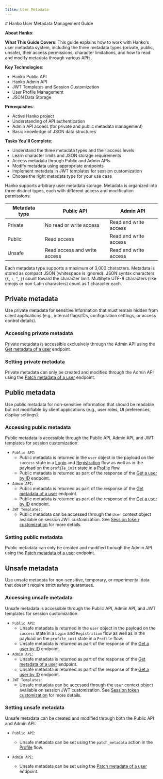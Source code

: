 ```yaml
---
title: User Metadata
---
```



<div class="hidden">
# Hanko User Metadata Management Guide

**About Hanko**:
<HankoAbout />

**What This Guide Covers**: This guide explains how to work with Hanko's user metadata system, including the three metadata types (private, public, unsafe), their access permissions, character limitations, and how to read and modify metadata through various APIs.

**Key Technologies**: 
- Hanko Public API
- Hanko Admin API
- JWT Templates and Session Customization
- User Profile Management
- JSON Data Storage

**Prerequisites**: 
- Active Hanko project
- Understanding of API authentication
- Admin API access (for private and public metadata management)
- Basic knowledge of JSON data structures

**Tasks You'll Complete**:
- Understand the three metadata types and their access levels
- Learn character limits and JSON storage requirements
- Access metadata through Public and Admin APIs
- Modify metadata using appropriate endpoints
- Implement metadata in JWT templates for session customization
- Choose the right metadata type for your use case
</div>

Hanko supports arbitrary user metadata storage. Metadata is organized into three distinct types, each with different access and modification permissions:

| Metadata type | Public API                   | Admin API             |
|---------------|------------------------------|-----------------------|
| Private       | No read or write access      | Read and write access |
| Public        | Read access                  | Read and write access |
| Unsafe        | Read access and write access | Read and write access |

Each metadata type supports a maximum of 3,000 characters. Metadata is stored as compact JSON (whitespace is ignored).
JSON syntax characters (`{`, `:`, `"`, `}`) count toward the character limit.
Multibyte UTF-8 characters (like emojis or non-Latin characters) count as 1 character each.

## Private metadata

Use private metadata for sensitive information that must remain hidden from client applications (e.g., internal flags/IDs, configuration settings, or access control details).

### Accessing private metadata

Private metadata is accessible exclusively through the Admin API using the
[Get metadata of a user](/api-reference/admin/user-metadata-management/get-metadata-of-a-user)
endpoint.

### Setting private metadata

Private metadata can only be created and modified through the Admin API using the
[Patch metadata of a user](/api-reference/admin/user-metadata-management/patch-metadata-of-a-user) endpoint.

## Public metadata

Use public metadata for non-sensitive information that should be readable but not modifiable by client applications
(e.g., user roles, UI preferences, display settings).

### Accessing public metadata

Public metadata is accessible through the Public API, Admin API, and JWT templates for session customization:

- `Public API`:
    - Public metadata is returned in the `user` object in the payload on the `success` state in a
      [Login](/api-reference/flow/login) and [Registration](/api-reference/flow/registration) flow as well
      as in the payload on the `profile_init` state in a [Profile](/api-reference/flow/profile) flow.
    - Public metadata is returned as part of the response of the
      [Get a user by ID](/api-reference/public/user-management/get-a-user-by-id) endpoint.
- `Admin API`:
    - Public metadata is returned as part of the response of the
      [Get metadata of a user](/api-reference/admin/user-metadata-management/get-metadata-of-a-user)
      endpoint.
    - Public metadata is returned as part of the response of the
      [Get a user by ID](/api-reference/admin/user-management/get-a-user-by-id) endpoint.
- `JWT Templates`:
    - Public metadata can be accessed through the `User` context object available on session JWT customization.
      See [Session token customization](/guides/sessions/session-management#session-token-customization) for more
      details.

### Setting public metadata

Public metadata can only be created and modified through the Admin API using the
[Patch metadata of a user](/api-reference/admin/user-metadata-management/patch-metadata-of-a-user) endpoint.

## Unsafe metadata

Use unsafe metadata for non-sensitive, temporary, or experimental data that doesn't require strict safety guarantees.

### Accessing unsafe metadata

Unsafe metadata is accessible through the Public API, Admin API, and JWT templates for session customization:

- `Public API`:
  - Unsafe metadata is returned in the `user` object in the payload on the `success` state in a `Login` and `Registration` flow as well
    as in the payload on the `profile_init` state in a `Profile` flow.
  - Unsafe metadata is returned as part of the response of the
    [Get a user by ID](/api-reference/public/user-management/get-a-user-by-id) endpoint.
- `Admin API`:
  - Unsafe metadata is returned as part of the response of the
    [Get metadata of a user](/api-reference/admin/user-metadata-management/get-metadata-of-a-user)
    endpoint.
  - Unsafe metadata is returned as part of the response of the
    [Get a user by ID](/api-reference/admin/user-management/get-a-user-by-id) endpoint.
- `JWT Templates`:
  - Unsafe metadata can be accessed through the `User` context object available on session JWT customization.
    See [Session token customization](/guides/sessions/session-management#session-token-customization) for more
    details.


### Setting unsafe metadata

Unsafe metadata can be created and modified through both the Public API and Admin API:

- `Public API`:
    - Unsafe metadata can be set using the `patch_metadata` action in the
      [Profile](/api-reference/flow/profile) flow.

- `Admin API`:
    - Unsafe metadata can be set using the
      [Patch metadata of a user](/api-reference/admin/user-metadata-management/patch-metadata-of-a-user)
        endpoint.

